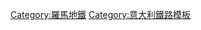 {{鐵道路線|
| 模板名稱 = 羅馬地鐵B線
| 名稱 = [[File:Metropolitana di Roma - logo linea B.svg|20px|B線|link=羅馬地鐵B線]] [[羅馬地鐵]][[羅馬地鐵B線|B線]]
| 代表色 = #005d9b
| 背景顏色 = #FFFFFF
| 車站列表 = {{Navbox|subgroup
|groupstyle = background: #ececec; text-align: center; width: 8%;
|liststyle = text-align: left;
|group1= '''主線'''
|group1style= border-right:solid 5px #005d9b; 
|list1= [[勞倫提納站|勞倫提納]] - [[EUR費爾米站|EUR費爾米]] - [[EUR帕拉斯波站|EUR帕拉斯波]] - [[EUR馬格利亞納站|EUR馬格利亞納]] - [[馬可尼站|馬可尼]] - [[聖保祿大殿站|聖保祿大殿]] - [[加爾巴特拉站|加爾巴特拉]] - [[皮拉梅德站|皮拉梅德]] - [[馬克西穆斯競技場站|馬克西穆斯競技場]] - [[競技場站|-{zh-cn:斗兽场;zh-tw:競技場;zh-hk:鬥獸場;}-]] - [[加富爾站|加富爾]] - [[特米尼站|特米尼]] - [[卡斯楚比勒陀里奧站|卡斯楚比勒陀里奧]] - [[波利克里尼科站|波利克里尼科]] - [[博洛尼亞站|博洛尼亞]] - [[提布提納站|提布提納]] - [[奎提利亞尼站|奎提利亞尼]] - [[提布提尼山站|提布提尼山]] - [[皮耶特拉塔站|皮耶特拉塔]] - [[聖瑪利亞迪索戈索站|聖瑪利亞迪索戈索]] - [[馬莫羅橋站|馬莫羅橋]] - [[瑞比比亞站|瑞比比亞]]
|group2= '''B1支線'''
|group2style= border-right:solid 5px #005d9b; 
|list2= [[博洛尼亞站|博洛尼亞]] - {{link-en|聖依搦斯-阿尼巴利亞諾站|Sant'Agnese - Annibaliano (Rome Metro)|聖依搦斯-阿尼巴利亞諾}} - {{link-en|利比亞站|Libia (Rome Metro)|利比亞}} - {{link-en|孔卡杜羅站|Conca d'Oro (Rome Metro)|孔卡杜羅}} - {{link-en|左尼奧站|Jonio (Rome Metro)|左尼奧}}
}}
}}<noinclude>
[[Category:羅馬地鐵]]
[[Category:意大利鐵路模板]]
</noinclude>